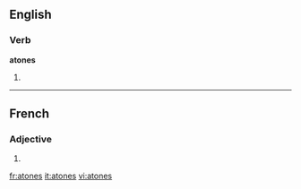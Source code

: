 ==English==

===Verb===
'''atones'''

# {{third-person singular of|[[atone]]}}

----

==French==

===Adjective===
{{fr-adj-form}} {{p}}

# {{form of| plural|atone|lang=French}}

[[fr:atones]]
[[it:atones]]
[[vi:atones]]